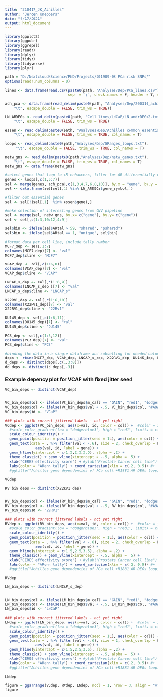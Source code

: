 ```yaml
---
title: "210417_JK_Achilles"
author: "Jeroen Kneppers"
date: "4/17/2021"
output: html_document
---
```


```r
library(ggplot2)
library(ggpubr)
library(ggrepel)
library(readr)
library(dplyr)
library(tidyr)
library(tidyverse)
library(plyr)

path = "D:/Nextcloud/Science/PhD/Projects/201909-08 PCa risk SNPs/"
options(readr.num_columns = 0)

lines <- data.frame(read.csv(paste0(path, "Analyses/Dep/PCa_lines.csv"), 
                             sep  = ";", check.names = F, header = T, stringsAsFactors = T))

ach_pca <- data.frame(read_delim(paste0(path, "Analyses/Dep/200310_achilles_pca.txt"), 
    "\t", escape_double = FALSE, trim_ws = TRUE))

LN_ARDEGs <- read_delim(paste0(path, "Cell lines/LNCaP/LN_andrDEGv2.txt"), 
    "\t", escape_double = FALSE, trim_ws = TRUE)

essen <- read_delim(paste0(path, "Analyses/Dep/Achilles_common_essentials.txt"), 
    "\t", escape_double = FALSE, trim_ws = TRUE, col_names = T)

loops <- read_delim(paste0(path,"Analyses/Dep/GRanges_loops.txt"), 
     "\t", escape_double = FALSE, trim_ws = TRUE, col_names = T)
 
netw_gns <- read_delim(paste0(path,"Analyses/Dep/netw_genes.txt"), 
    "\t", escape_double = FALSE, trim_ws = TRUE, col_names = T)
netw_gns <- data.frame(netw_gns)
```

```r
#select genes that loop to AR enhancers, filter for AR differentially expressed genes in LNCAP
genes <- loops[,c(1,6:7)]
sel <- merge(genes, ach_pca[,c(1,3,4,7,6,8,10)], by.x = "gene", by.y = "gene")
sel <- data.frame(sel[sel[,1] %in% LN_ARDEGs$gene_symbol,])

#filter out essential genes
sel <- sel[!(sel[,1]  %in% essen$gene),]

#make selection of interesting genes from CNV pipeline
sel <- merge(sel, netw_gns, by.x= c("gene"), by.y= c("gene"))
sel <- sel[,c(1:3,10:12,4:9)]

sel$bin <- ifelse(sel$ARtal > 59, "shared", "pshared")
sel$bin <- ifelse(sel$ARtal == 1, "unique", sel$bin)

#format data per cell line, include tally number
MCF7_dep <- sel[,1:7]
colnames(MCF7_dep)[7] <- "val"
MCF7_dep$cline <- "MCF7"

VCAP_dep <- sel[,c(1:6,8)]
colnames(VCAP_dep)[7] <- "val"
VCAP_dep$cline <- "VCAP"

LNCAP_s_dep <- sel[,c(1:6,9)]
colnames(LNCAP_s_dep )[7] <- "val"
LNCAP_s_dep$cline <- "LNCAP_s"

X22RV1_dep <- sel[,c(1:6,10)]
colnames(X22RV1_dep)[7] <- "val"
X22RV1_dep$cline <- "22Rv1"

DU145_dep <- sel[,c(1:6,11)]
colnames(DU145_dep)[7] <- "val"
DU145_dep$cline <- "DU145"

PC3_dep <- sel[,c(1:6,12)]
colnames(PC3_dep)[7] <- "val"
PC3_dep$cline <- "PC3"

#binding the data in a single dataframe and subsetting for needed columns
deps <- rbind(MCF7_dep, VCAP_dep, LNCAP_s_dep, X22RV1_dep, DU145_dep, PC3_dep)
d_deps <- distinct(deps[,c(1,3:8)])
dd_deps <- distinct(d_deps[,-3])
```

### Example depency plot for VCAP with fixed jitter seed
```r
VC_bin_deps <- distinct(VCAP_dep)


VC_bin_deps$col <- ifelse(VC_bin_deps$m_call == "GAIN", "red1", "dodgerblue3")
VC_bin_deps$col <- ifelse(VC_bin_deps$val < -.5, VC_bin_deps$col, "#A9A9A9")
VC_bin_deps$id <- "VCaP"
  
### plots with correct jittered labels - not yet right
VCdep <- ggplot(VC_bin_deps, aes(x=val, id, color = col)) +  #color = ifelse(val < -.5, ARtal, 0)
  #scale_color_gradient(low = "dodgerblue3", high = "red1", limits = c(1,max(VC_bin_deps$ARtal))) +
  scale_colour_identity() +   
  geom_point(position = position_jitter(seed = 1L), aes(color = col)) +
  geom_text(data = . %>% filter(val < -.6), size = 2, check_overlap = F,
              aes(val, id, label = gene)) +
  geom_hline(yintercept = c(1.5,2.5,3.5), alpha = .2) +
  theme_classic() + geom_vline(xintercept = -.5, alpha = .5) +
  xlab("CERES effectivity score") + #ylab("Prostate Cancer cell line") + 
  labs(color = "ARenh tally") + coord_cartesian(xlim = c(-2, 0.5)) #+
  #ggtitle("Achilles gene dependencies of PCa cell +R1881 AR DEGs looping to tally enhancers(FDR < .05)")

VCdep
```

```r
RV_bin_deps <- distinct(X22RV1_dep)


RV_bin_deps$col <- ifelse(RV_bin_deps$m_call == "GAIN", "red1", "dodgerblue3")
RV_bin_deps$col <- ifelse(RV_bin_deps$val < -.5, RV_bin_deps$col, "#A9A9A9")
RV_bin_deps$id <- "22RV1"
  
### plots with correct jittered labels - not yet right
RVdep <- ggplot(RV_bin_deps, aes(x=val, id, color = col)) +  #color = ifelse(val < -.5, ARtal, 0)
  #scale_color_gradient(low = "dodgerblue3", high = "red1", limits = c(1,max(RV_bin_deps$ARtal))) +
  scale_colour_identity() +   
  geom_point(position = position_jitter(seed = 1L), aes(color = col)) +
  geom_text(data = . %>% filter(val < -.6), size = 2, check_overlap = F,
              aes(val, id, label = gene)) +
  geom_hline(yintercept = c(1.5,2.5,3.5), alpha = .2) +
  theme_classic() + geom_vline(xintercept = -.5, alpha = .5) +
  xlab("CERES effectivity score") + #ylab("Prostate Cancer cell line") + 
  labs(color = "ARenh tally") + coord_cartesian(xlim = c(-2, 0.5)) #+
  #ggtitle("Achilles gene dependencies of PCa cell +R1881 AR DEGs looping to tally enhancers(FDR < .05)")

RVdep
```

```r
LN_bin_deps <- distinct(LNCAP_s_dep)


LN_bin_deps$col <- ifelse(LN_bin_deps$m_call == "GAIN", "red1", "dodgerblue3")
LN_bin_deps$col <- ifelse(LN_bin_deps$val < -.5, LN_bin_deps$col, "#A9A9A9")
LN_bin_deps$id <- "LNCaP"
  
### plots with correct jittered labels - not yet right
LNdep <- ggplot(LN_bin_deps, aes(x=val, id, color = col)) +  #color = ifelse(val < -.5, ARtal, 0)
  #scale_color_gradient(low = "dodgerblue3", high = "red1", limits = c(1,max(LN_bin_deps$ARtal))) +
  scale_colour_identity() +   
  geom_point(position = position_jitter(seed = 1L), aes(color = col)) +
  geom_text(data = . %>% filter(val < -.6), size = 2, check_overlap = F,
              aes(val, id, label = gene)) +
  geom_hline(yintercept = c(1.5,2.5,3.5), alpha = .2) +
  theme_classic() + geom_vline(xintercept = -.5, alpha = .5) +
  xlab("CERES effectivity score") + #ylab("Prostate Cancer cell line") + 
  labs(color = "ARenh tally") + coord_cartesian(xlim = c(-2, 0.5)) #+
  #ggtitle("Achilles gene dependencies of PCa cell +R1881 AR DEGs looping to tally enhancers(FDR < .05)")

LNdep
```

```r
figure = ggarrange(VCdep, RVdep, LNdep, ncol = 1, nrow = 3, align = "v")
figure
```

